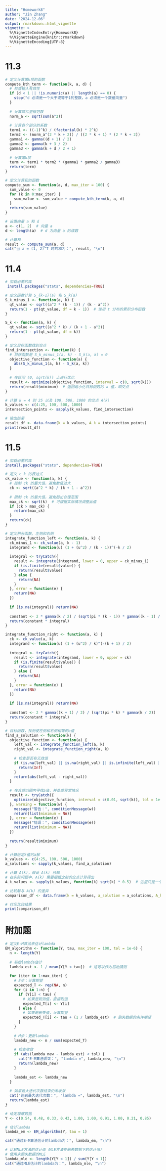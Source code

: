 ```yaml
---
title: "Homework8"
author: "Jin Zhang"
date: "2024-12-06"
output: rmarkdown::html_vignette
vignette: >
  %\VignetteIndexEntry{Homework8}
  %\VignetteEngine{knitr::rmarkdown}
  %\VignetteEncoding{UTF-8}
---
```


# 11.3
```r
# 定义计算第k项的函数
compute_kth_term <- function(k, a, d) {
  # 检查输入有效性
  if (d < 1 || !is.numeric(a) || length(a) == 0) {
    stop("d 必须是一个大于或等于1的整数，a 必须是一个数值向量")
  }
  
  # 计算欧几里得范数
  norm_a <- sqrt(sum(a^2))
  
  # 计算各个部分的系数
  term1 <- ((-1)^k) / (factorial(k) * 2^k)
  term2 <- (norm_a^(2 * k + 2)) / ((2 * k + 1) * (2 * k + 2))
  gamma1 <- gamma((d + 1) / 2)
  gamma2 <- gamma(k + 3 / 2)
  gamma3 <- gamma(k + d / 2 + 1)
  
  # 计算第k项
  term <- term1 * term2 * (gamma1 * gamma2 / gamma3)
  return(term)
}

# 定义计算和的函数
compute_sum <- function(a, d, max_iter = 100) {
  sum_value <- 0
  for (k in 0:max_iter) {
    sum_value <- sum_value + compute_kth_term(k, a, d)
  }
  return(sum_value)
}

# 设置向量 a 和 d
a <- c(1, 2)  # 向量 a
d <- length(a)  # d 为向量 a 的维数

# 计算和
result <- compute_sum(a, d)
cat("当 a = (1, 2)^T 时的和为：", result, "\n")

```

# 11.4
```r
# 加载必要的库
 install.packages("stats", dependencies=TRUE)

# 定义函数计算 S_{k-1}(a) 和 S_k(a)
S_k_minus_1 <- function(a, k) {
  qt_value <- sqrt((a^2 * (k - 1)) / (k - a^2))
  return(1 - pt(qt_value, df = k - 1))  # 使用 t 分布的累积分布函数
}

S_k <- function(a, k) {
  qt_value <- sqrt((a^2 * k) / (k + 1 - a^2))
  return(1 - pt(qt_value, df = k))
}

# 定义目标函数找到交点
find_intersection <- function(k) {
  # 目标函数是 S_k_minus_1(a, k) - S_k(a, k) = 0
  objective_function <- function(a) {
    abs(S_k_minus_1(a, k) - S_k(a, k))
  }
  
  # 在区间 (0, sqrt(k)) 上进行优化
  result <- optimize(objective_function, interval = c(0, sqrt(k)))
  return(result$minimum)  # 返回最小化目标函数的 a 值，即交点
}

# 计算 k = 4 到 25 以及 100, 500, 1000 的交点 A(k)
k_values <- c(4:25, 100, 500, 1000)
intersection_points <- sapply(k_values, find_intersection)

# 输出结果
result_df <- data.frame(k = k_values, A_k = intersection_points)
print(result_df)

```

# 11.5
```r
# 加载必要的库
install.packages("stats", dependencies=TRUE)

# 定义 c_k 的表达式
ck_value <- function(a, k) {
  # 控制 ck 的最大值，避免数值过大
  ck <- sqrt((a^2 * k) / (k + 1 - a^2))
  
  # 限制 ck 的最大值，避免超出合理范围
  max_ck <- sqrt(k)  # 可根据实际情况调整此值
  if (ck > max_ck) {
    return(max_ck)
  }
  return(ck)
}

# 定义积分函数，左侧和右侧
integrate_function_left <- function(a, k) {
  ck_minus_1 <- ck_value(a, k - 1)
  integrand <- function(u) (1 + (u^2) / (k - 1))^(-k / 2)
  
  integral <- tryCatch({
    result <- integrate(integrand, lower = 0, upper = ck_minus_1)
    if (is.finite(result$value)) {
      return(result$value)
    } else {
      return(NA)
    }
  }, error = function(e) {
    return(NA)
  })
  
  if (is.na(integral)) return(NA)
  
  constant <- 2 * gamma(k / 2) / (sqrt(pi * (k - 1)) * gamma((k - 1) / 2))
  return(constant * integral)
}

integrate_function_right <- function(a, k) {
  ck <- ck_value(a, k)
  integrand <- function(u) (1 + (u^2) / k)^(-(k + 1) / 2)
  
  integral <- tryCatch({
    result <- integrate(integrand, lower = 0, upper = ck)
    if (is.finite(result$value)) {
      return(result$value)
    } else {
      return(NA)
    }
  }, error = function(e) {
    return(NA)
  })
  
  if (is.na(integral)) return(NA)
  
  constant <- 2 * gamma((k + 1) / 2) / (sqrt(pi * k) * gamma(k / 2))
  return(constant * integral)
}

# 目标函数，找到使左侧和右侧相等的a值
find_a_solution <- function(k) {
  objective_function <- function(a) {
    left_val <- integrate_function_left(a, k)
    right_val <- integrate_function_right(a, k)
    
    # 检查是否有无效值
    if (is.na(left_val) || is.na(right_val) || is.infinite(left_val) || is.infinite(right_val)) {
      return(Inf)
    }
    return(abs(left_val - right_val))
  }
  
  # 在合理范围内寻找a值，并处理异常情况
  result <- tryCatch({
    optimize(objective_function, interval = c(0.01, sqrt(k)), tol = 1e-6)
  }, warning = function(w) {
    message("警告：", conditionMessage(w))
    return(list(minimum = NA))
  }, error = function(e) {
    message("错误：", conditionMessage(e))
    return(list(minimum = NA))
  })
  
  return(result$minimum)
}

# 计算给定k值的a解
k_values <- c(4:25, 100, 500, 1000)
a_solutions <- sapply(k_values, find_a_solution)

# 计算 A(k)，假设 A(k) 已知
# 在实际问题中，A(k) 需要根据之前的交点计算得出
A_k_values <- sapply(k_values, function(k) sqrt(k) * 0.5)  # 这里只是一个示例，实际需要从之前的交点计算得出

# 比较解与 A(k) 的差异
comparison_df <- data.frame(k = k_values, a_solution = a_solutions, A_k = A_k_values, difference = abs(a_solutions - A_k_values))

# 打印比较结果
print(comparison_df)

```

# 附加题
```r
# 定义E-M算法来估计lambda
EM_algorithm <- function(Y, tau, max_iter = 100, tol = 1e-6) {
  n <- length(Y)
  
  # 初始lambda估计
  lambda_est <- 1 / mean(Y[Y < tau])  # 这可以作为初始猜测
  
  for (iter in 1:max_iter) {
    # E步：计算期望
    expected_T <- rep(NA, n)
    for (i in 1:n) {
      if (Y[i] < tau) {
        # 如果是观测值，直接取值
        expected_T[i] <- Y[i]
      } else {
        # 如果是删失值，计算期望
        expected_T[i] <- tau + (1 / lambda_est)  # 删失数据的条件期望
      }
    }
    
    # M步：更新lambda
    lambda_new <- n / sum(expected_T)
    
    # 检查收敛
    if (abs(lambda_new - lambda_est) < tol) {
      cat("E-M算法收敛：", "lambda =", lambda_new, "\n")
      return(lambda_new)
    }
    
    lambda_est <- lambda_new
  }
  
  # 如果最大迭代次数结束仍未收敛
  cat("达到最大迭代次数：", "lambda =", lambda_est, "\n")
  return(lambda_est)
}

# 给定观察数据
Y <- c(0.54, 0.48, 0.33, 0.43, 1.00, 1.00, 0.91, 1.00, 0.21, 0.85)

# 估计lambda
lambda_em <- EM_algorithm(Y, tau = 1)

cat("通过E-M算法估计的lambda为：", lambda_em, "\n")

# 比较MLE方法的估计值（MLE方法在删失数据下的估计值）
# 使用未删失数据的MLE
lambda_mle <- length(Y[Y < 1]) / sum(Y[Y < 1])
cat("通过MLE估计的lambda为：", lambda_mle, "\n")

```
